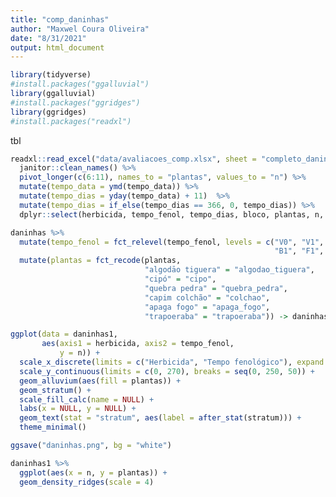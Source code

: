 ```yaml
---
title: "comp_daninhas"
author: "Maxwel Coura Oliveira"
date: "8/31/2021"
output: html_document
---
```


```r
library(tidyverse)
#install.packages("ggalluvial")
library(ggalluvial)
#install.packages("ggridges")
library(ggridges)
#install.packages("readxl")
```

tbl

```r
readxl::read_excel("data/avaliacoes_comp.xlsx", sheet = "completo_daninhas") %>% 
  janitor::clean_names() %>% 
  pivot_longer(c(6:11), names_to = "plantas", values_to = "n") %>% 
  mutate(tempo_data = ymd(tempo_data)) %>% 
  mutate(tempo_dias = yday(tempo_data) + 11)  %>% 
  mutate(tempo_dias = if_else(tempo_dias == 366, 0, tempo_dias)) %>% 
  dplyr::select(herbicida, tempo_fenol, tempo_dias, bloco, plantas, n, total_m2) -> daninhas
```

 




```r
daninhas %>% 
  mutate(tempo_fenol = fct_relevel(tempo_fenol, levels = c("V0", "V1", "V3",
                                                           "B1", "F1", "C1", "CP"))) %>% 
  mutate(plantas = fct_recode(plantas, 
                              "algodāo tiguera" = "algodao_tiguera",
                              "cipó" = "cipo",
                              "quebra pedra" = "quebra_pedra",
                              "capim colchão" = "colchao",
                              "apaga fogo" = "apaga_fogo",
                              "trapoeraba" = "trapoeraba")) -> daninhas1
```


```r
ggplot(data = daninhas1,
       aes(axis1 = herbicida, axis2 = tempo_fenol,
           y = n)) +
  scale_x_discrete(limits = c("Herbicida", "Tempo fenológico"), expand = c(.2, .05)) +
  scale_y_continuous(limits = c(0, 270), breaks = seq(0, 250, 50)) +
  geom_alluvium(aes(fill = plantas)) +
  geom_stratum() +
  scale_fill_calc(name = NULL) +
  labs(x = NULL, y = NULL) +
  geom_text(stat = "stratum", aes(label = after_stat(stratum))) +
  theme_minimal()

ggsave("daninhas.png", bg = "white")
```



```r
daninhas1 %>% 
  ggplot(aes(x = n, y = plantas)) +
  geom_density_ridges(scale = 4)
```

